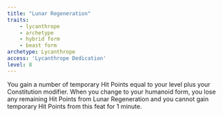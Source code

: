 ```yaml
---
title: "Lunar Regeneration"
traits:
    - lycanthrope
    - archetype
    - hybrid form
    - beast form
archetype: Lycanthrope
access: 'Lycanthrope Dedication'
level: 8
---
```


You gain a number of temporary Hit Points equal to your level plus your Constitution modifier. When you change to your humanoid form, you lose any remaining Hit Points from Lunar Regeneration and you cannot gain temporary Hit Points from this feat for 1 minute.
